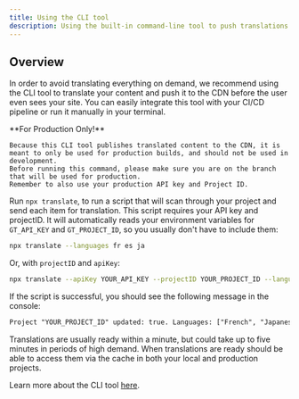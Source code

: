 ```yaml
---
title: Using the CLI tool
description: Using the built-in command-line tool to push translations to the CDN
---
```


## Overview
In order to avoid translating everything on demand, we recommend using the CLI tool to translate your content and push it to the CDN before the user even sees your site.
You can easily integrate this tool with your CI/CD pipeline or run it manually in your terminal.

<Callout type="warn">
    **For Production Only!**

    Because this CLI tool publishes translated content to the CDN, it is meant to only be used for production builds, and should not be used in development.
    Before running this command, please make sure you are on the branch that will be used for production.
    Remember to also use your production API key and Project ID.
</Callout>


Run `npx translate`, to run a script that will scan through your project and send each item for translation. 
This script requires your API key and projectID.
It will automatically reads your environment variables for `GT_API_KEY` and `GT_PROJECT_ID`, so you usually don't have to include them:
```bash copy
npx translate --languages fr es ja
```

Or, with `projectID` and `apiKey`:

```bash copy
npx translate --apiKey YOUR_API_KEY --projectID YOUR_PROJECT_ID --languages fr es ja
```

If the script is successful, you should see the following message in the console:

```txt
Project "YOUR_PROJECT_ID" updated: true. Languages: ["French", "Japanese", "Spanish"]. Translations are usually live within a minute. Check status: www.generaltranslation.com/dashboard.
```

Translations are usually ready within a minute, but could take up to five minutes in periods of high demand. When translations are ready should be able to access them via the cache in both your local and production projects.

Learn more about the CLI tool [here](/docs/oldnext/cli).
